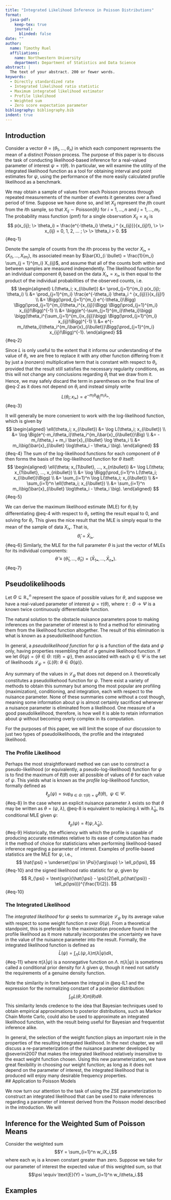 ```yaml
---
title: "Integrated Likelihood Inference in Poisson Distributions"
format:
  jasa-pdf:
    keep-tex: true
    journal:
      blinded: false
date: ""
author: 
  name: Timothy Ruel
  affiliations: 
    name: Northwestern University
    department: Department of Statistics and Data Science
abstract: |
  The text of your abstract. 200 or fewer words.
keywords:
  - Directly standardized rate
  - Integrated likelihood ratio statistic
  - Maximum integrated likelihood estimator
  - Profile likelihood
  - Weighted sum
  - Zero score expectation parameter
bibliography: bibliography.bib
indent: true
---
```


## Introduction {#sec-intro}

Consider a vector $\theta = (\theta_1, ..., \theta_n)$ in which each component represents the mean of a distinct Poisson process. The purpose of this paper is to discuss the task of conducting likelihood-based inference for a real-valued parameter of interest $\psi = \tau(\theta)$. In particular, we will examine the utility of the integrated likelihood function as a tool for obtaining interval and point estimates for $\psi$, using the performance of the more easily calculated profile likelihood as a benchmark.

We may obtain a sample of values from each Poisson process through repeated measurements of the number of events it generates over a fixed period of time. Suppose we have done so, and let $X_{ij}$ represent the $j$th count from the $i$th sample, so that $X_{ij} \sim \text{Poisson}(\theta_i)$ for $i = 1, ..., n$ and $j = 1, ..., m_i.$  The probability mass function (pmf) for a single observation $X_{ij} = x_{ij}$ is 
$$
p(x_{ij}; \> \theta_i) = \frac{e^{-\theta_i} \theta_i ^ {x_{ij}}}{x_{ij}!}, \> \> x_{ij} = 0, 1, 2, ... ; \> \> \theta_i > 0.
$${#eq-1}

Denote the sample of counts from the $i$th process by the vector $X_{i\bullet} = (X_{i1}, ..., X_{im_i})$, its associated mean by $\bar{X}_{i \bullet} = \frac{1}{m_i} \sum_{j = 1}^{m_i} X_{ij}$, and assume that all of the counts both within and between samples are measured independently. The likelihood function for an individual component $\theta_i$ based on the data $X_{i\bullet} = x_{i\bullet}$ is then equal to the product of the individual probabilities of the observed counts, i.e.
$$
\begin{aligned}
L(\theta_i; x_{i\bullet}) &= \prod_{j=1}^{m_i} p(x_{ij}; \theta_i) \\
                          &= \prod_{j=1}^{m_i} \frac{e^{-\theta_i} \theta_i ^ {x_{ij}}}{x_{ij}!} \\
                          &= \Bigg(\prod_{j=1}^{m_i} e^{-\theta_i}\Bigg) \Bigg(\prod_{j=1}^{m_i}\theta_i^{x_{ij}}\Bigg) \Bigg(\prod_{j=1}^{m_i} x_{ij}!\Bigg)^{-1} \\
                          &= \bigg(e^{-\sum_{j=1}^{m_i}\theta_i}\bigg) \bigg(\theta_i^{\sum_{j=1}^{m_i}x_{ij}}\bigg) \Bigg(\prod_{j=1}^{m_i} x_{ij}!\Bigg)^{-1} \\
                          &= e^{-m_i\theta_i}\theta_i^{m_i\bar{x}_{i\bullet}}\Bigg(\prod_{j=1}^{m_i} x_{ij}!\Bigg)^{-1}.
\end{aligned}
$${#eq-2}

Since $L$ is only useful to the extent that it informs our understanding of the value of $\theta_i$, we are free to replace it with any other function differing from it by just a (nonzero) multiplicative term that is constant with respect to $\theta_i$, provided that the result still satisfies the necessary regularity conditions, as this will not change any conclusions regarding $\theta_i$ that we draw from it. Hence, we may safely discard the term in parentheses on the final line of @eq-2 as it does not depend on $\theta_i$ and instead simply write 
$$
L(\theta_i; x_{i\bullet}) = e^{-m_i\theta_i}\theta_i^{m_i\bar{x}_{i\bullet}}.
$${#eq-3}

It will generally be more convenient to work with the log-likelihood function, which is given by 
$$
\begin{aligned}
\ell(\theta_i; x_{i\bullet}) &= \log L(\theta_i; x_{i\bullet}) \\
                           &= \log \Big(e^{-m_i\theta_i}\theta_i^{m_i\bar{x}_{i\bullet}}\Big) \\
                           &= -m_i\theta_i + m_i \bar{x}_{i\bullet} \log \theta_i \\
                           &=  m_i\big(\bar{x}_{i\bullet} \log\theta_i - \theta_i \big).
\end{aligned}
$${#eq-4}
The sum of the log-likelihood functions for each component of $\theta$ then forms the basis of the log-likelihood function for $\theta$ itself:
$$
\begin{aligned}
\ell(\theta; x_{1\bullet}, ..., x_{n\bullet}) &= \log L(\theta; x_{1\bullet}, ..., x_{n\bullet}) \\
                                              &= \log \Bigg(\prod_{i=1}^n L(\theta_i; x_{i\bullet})\Bigg) \\
                                              &= \sum_{i=1}^n \log L(\theta_i; x_{i\bullet}) \\
                                              &= \sum_{i=1}^n \ell(\theta_i; x_{i\bullet}) \\
                                              &= \sum_{i=1}^n m_i\big(\bar{x}_{i\bullet} \log\theta_i - \theta_i \big).
\end{aligned}
$${#eq-5}

We can derive the maximum likelihood estimate (MLE) for $\theta_i$ by differentiating @eq-4 with respect to $\theta_i$, setting the result equal to 0, and solving for $\theta_i$. This gives the nice result that the MLE is simply equal to the mean of the sample of data $X_{i\bullet}$. That is, 
$$
\hat{\theta}_i = \bar{X}_{i\bullet}.
$${#eq-6}
Similarly, the MLE for the full parameter $\theta$ is just the vector of MLEs for its individual components:
$$
\hat{\theta} \equiv (\hat{\theta}_1, ..., \hat{\theta}_n) = (\bar{X}_{1\bullet}, ..., \bar{X}_{n\bullet}).
$${#eq-7}

## Pseudolikelihoods

Let $\Theta \subseteq \mathbb{R}^n_+$ represent the space of possible values for $\theta$, and suppose we have a real-valued parameter of interest $\psi = \tau(\theta)$, where $\tau: \Theta \to \Psi$ is a known twice continuously differentiable function. 

The natural solution to the obstacle nuisance parameters pose to making inferences on the parameter of interest is to find a method for eliminating them from the likelihood function altogether. The result of this elimination is what is known as a pseudolikelihood function.

In general, a *pseudolikelihood function* for $\psi$ is a function of the data and $\psi$ only, having properties resembling that of a genuine likelihood function. If we let $\Theta(\psi) = \{\theta \in \Theta: \> \tau(\theta) = \psi \},$ then associated with each $\psi \in \Psi$ is the set of likelihoods $\mathcal{L}_{\psi} = \{L(\theta): \> \theta \in \Theta(\psi)\}.$ 

Any summary of the values in $\mathcal{L}_{\psi}$ that does not depend on $\lambda$ theoretically constitutes a pseudolikehood function for $\psi$. There exist a variety of methods to obtain this summary but among the most popular are profiling (maximization), conditioning, and integration, each with respect to the nuisance parameter. None of these summaries come without a cost though, meaning some information about $\psi$ is almost certainly sacrificed whenever a nuisance parameter is eliminated from a likelihood. One measure of a good pseudolikelihood, therefore, is how well it is able to retain information about $\psi$ without becoming overly complex in its computation. 

For the purposes of this paper, we will limit the scope of our discussion to just two types of pseudolikelihoods, the profile and the integrated likelihood.

### The Profile Likelihood

Perhaps the most straightforward method we can use to construct a pseudo-likelihood (or equivalently, a pseudo-log-likelihood) function for $\psi$ is to find the maximum of $\ell(\theta)$ over all possible of values of $\theta$ for each value of $\psi$. This yields what is known as the *profile* log-likelihood function, formally defined as 
$$
\ell_p(\psi) = \sup_{\theta \in \Theta: \> \tau(\theta) = \psi} \ell(\theta), \> \> \psi \in \Psi.
$${#eq-8}
In the case where an explicit nuisance parameter $\lambda$ exists so that $\theta$ may be written as $\theta = (\psi, \lambda)$, @eq-8 is equivalent to replacing $\lambda$ with $\hat{\lambda}_{\psi}$, its conditional MLE given $\psi$:
$$
\ell_p(\psi) = \ell(\psi, \hat{\lambda}_{\psi}).
$${#eq-9}
Historically, the efficiency with which the profile is capable of producing accurate estimates relative to its ease of computation has made it the method of choice for statisticians when performing likelihood-based inference regarding a parameter of interest. Examples of profile-based statistics are the MLE for $\psi$, i.e.,
$$
\hat{\psi} = \underset{\psi \in \Psi}{\arg\sup} \> \ell_p(\psi),
$${#eq-10}
and the signed likelihood ratio statistic for $\psi$, given by
$$
R_{\psi} = \text{sgn}(\hat{\psi} - \psi)(2(\ell_p(\hat{\psi}) - \ell_p(\psi)))^{\frac{1}{2}}.
$${#eq-10}

### The Integrated Likelihood

The *integrated likelihood* for $\psi$ seeks to summarize $\mathcal{L}_{\psi}$ by its average value with respect to some weight function $\pi$ over $\Theta(\psi)$. From a theoretical standpoint, this is preferable to the maximization procedure found in the profile likelihood as it more naturally incorporates the uncertainty we have in the value of the nuisance parameter into the result. Formally, the integrated likelihood function is defined as 
$$
\bar{L}(\psi) = \int_{\Lambda}L(\psi, \lambda)\pi(\lambda|\psi)d\lambda,
$${#eq-11} 
where $\pi(\lambda|\psi)$ is a nonnegative function on $\Lambda$. $\pi(\lambda|\psi)$ is sometimes called a conditional prior density for $\lambda$ given $\psi$, though it need not satisfy the requirements of a genuine density function.

Note the similarity in form between the integral in @eq-IL1 and the expression for the normalizing constant of a posterior distribution: $$\int_{\Theta} L(\theta; X)\pi(\theta) d\theta.$$ This similarity lends credence to the idea that Bayesian techniques used to obtain empirical approximations to posterior distributions, such as Markov Chain Monte Carlo, could also be used to approximate an integrated likelihood function, with the result being useful for Bayesian and frequentist inference alike.

In general, the selection of the weight function plays an important role in the properties of the resulting integrated likelihood. In the next chapter, we will discuss a re-parameterization of the nuisance parameter developed by @severini2007 that makes the integrated likelihood relatively insensitive to the exact weight function chosen. Using this new parameterization, we have great flexibility in choosing our weight function; as long as it does not depend on the parameter of interest, the integrated likelihood that is produced will enjoy many desirable frequency properties.  
## Application to Poisson Models

We now turn our attention to the task of using the ZSE parameterization to construct an integrated likelihood that can be used to make inferences regarding a parameter of interest derived from the Poisson model described in the introduction. We will 

## Inference for the Weighted Sum of Poisson Means

Consider the weighted sum $$Y = \sum_{i=1}^n w_iX_i,$$ where each $w_i$ is a known constant greater than zero. Suppose we take for our parameter of interest the expected value of this weighted sum, so that $$\psi \equiv \text{E}(Y) = \sum_{i=1}^n w_i\theta_i.$$ 

## Examples




